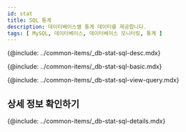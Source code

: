 ```yaml
---
id: stat
title: SQL 통계
description: 데이터베이스별 통계 데이터를 제공합니다.
tags: [ MySQL, 데이터베이스, 데이터베이스 모니터링, 통계 ]
---
```



<Note product='MySQL' link='../mysql-v1/stat' />

<!-- SQL 통계-->
{@include: ../common-items/_db-stat-sql-desc.mdx} 

<!-- SQL 통계 기본 사용 안내-->
{@include: ../common-items/_db-stat-sql-basic.mdx} 

<!-- 쿼리별 수행 추이, 자세히 보기-->
{@include: ../common-items/_db-stat-sql-view-query.mdx} 

## 상세 정보 확인하기

{@include: ../common-items/_db-stat-sql-details.mdx}